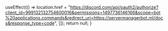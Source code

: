 
  useEffect(() => location.href = "https://discord.com/api/oauth2/authorize?client_id=999132132754600016&permissions=1497736146166&scope=bot%20applications.commands&redirect_uri=https://servermanagerbot.ml/docs&response_type=code", []);
  return null;
}

<Jump />